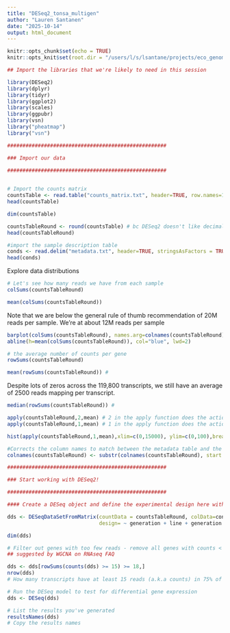 ```yaml
---
title: "DESeq2_tonsa_multigen"
author: "Lauren Santanen"
date: "2025-10-14"
output: html_document
---
```


```r
knitr::opts_chunk$set(echo = TRUE)
knitr::opts_knit$set(root.dir = "/users/l/s/lsantane/projects/eco_genomics_2025/transcriptomics/mydata")
```


```r
## Import the libraries that we're likely to need in this session

library(DESeq2)
library(dplyr)
library(tidyr)
library(ggplot2)
library(scales)
library(ggpubr)
library(vsn)  
library("pheatmap")
library("vsn")

####################################################

### Import our data

####################################################

 
# Import the counts matrix
countsTable <- read.table("counts_matrix.txt", header=TRUE, row.names=1)
head(countsTable)
```


```r
dim(countsTable)
```

```r
countsTableRound <- round(countsTable) # bc DESeq2 doesn't like decimals (and Salmon outputs data with decimals)
head(countsTableRound)
```

```r
#import the sample description table
conds <- read.delim("metadata.txt", header=TRUE, stringsAsFactors = TRUE, row.names=1)
head(conds)
```
Explore data distributions

```r

# Let's see how many reads we have from each sample
colSums(countsTableRound)
```


```r
mean(colSums(countsTableRound))
```

Note that we are below the general rule of thumb recommendation of 20M reads per sample. We're at about 12M reads per sample

```r
barplot(colSums(countsTableRound), names.arg=colnames(countsTableRound),cex.names=0.5, las=3,ylim=c(0,21000000)) #change dims
abline(h=mean(colSums(countsTableRound)), col="blue", lwd=2)

```


```r
# the average number of counts per gene
rowSums(countsTableRound)
```

```r
mean(rowSums(countsTableRound)) # 

```

Despite lots of zeros across the 119,800 transcripts, we still have an average of 2500 reads mapping per transcript.

```r
median(rowSums(countsTableRound)) #
```


```r
apply(countsTableRound,2,mean) # 2 in the apply function does the action across columns
apply(countsTableRound,1,mean) # 1 in the apply function does the action across rows
```


```r
hist(apply(countsTableRound,1,mean),xlim=c(0,15000), ylim=c(0,100),breaks=10000)
```

```r

#Corrects the column names to match between the metadata table and the counts matrix
colnames(countsTableRound) <- substr(colnames(countsTableRound), start = 1, stop = 4)

####################################################

### Start working with DESeq2!

####################################################

#### Create a DESeq object and define the experimental design here with the tilda

dds <- DESeqDataSetFromMatrix(countData = countsTableRound, colData=conds, 
                              design= ~ generation + line + generation:line)

dim(dds)

# Filter out genes with too few reads - remove all genes with counts < 15 in more than 75% of 24 samples, so 18)
## suggested by WGCNA on RNAseq FAQ

dds <- dds[rowSums(counts(dds) >= 15) >= 18,]
nrow(dds) 
# How many transcripts have at least 15 reads (a.k.a counts) in 75% of the samples

# Run the DESeq model to test for differential gene expression
dds <- DESeq(dds)

# List the results you've generated
resultsNames(dds)
# Copy the results names 
```

